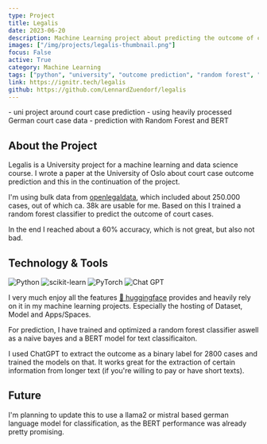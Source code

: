 ```yaml
---
type: Project
title: Legalis
date: 2023-06-20
description: Machine Learning project about predicting the outcome of court cases in Germany.
images: ["/img/projects/legalis-thumbnail.png"]
focus: False
active: True
category: Machine Learning
tags: ["python", "university", "outcome prediction", "random forest", "BERT"]
link: https://ignitr.tech/legalis
github: https://github.com/LennardZuendorf/legalis
---
```


<Callout>
    - uni project around court case prediction
    - using heavily processed German court case data
    - prediction with Random Forest and BERT
</Callout>

## About the Project

Legalis is a University project for a machine learning and data science course. I wrote a paper at the University of Oslo about court case outcome prediction and this in the continuation of the project.

I'm using bulk data from [openlegaldata](https:\openlegaldata.io), which included about 250.000 cases, out of which ca. 38k are usable for me. Based on this I trained a random forest classifier to predict the outcome of court cases.

In the end I reached about a 60% accuracy, which is not great, but also not bad.

## Technology & Tools

<ProjectTech>
  <img
    src="https://img.shields.io/badge/python-3776AB?style=for-the-badge&logo=python&logoColor=white"
    alt="Python"
    className="rounded-sm"
  />
  <img
    src="https://img.shields.io/badge/scikit--learn-%23F7931E.svg?style=for-the-badge&logo=scikit-learn&logoColor=white"
    alt="scikit-learn"
    className="rounded-sm"
  />
  <img
    src="https://custom-icon-badges.demolab.com/badge/transformers-6B7280?style=for-the-badge&logoColor=black&logo=transformers"
    alt="PyTorch"
    className="rounded-sm"
  />
  <img
    src="https://img.shields.io/badge/chatGPT-74aa9c?style=for-the-badge&logo=openai&logoColor=white"
    alt="Chat GPT"
    className="rounded-sm"
  />
</ProjectTech>

I very much enjoy all the features [🤗 huggingface](https://huggingface.co/) provides and heavily rely on it in my machine learning projects. Especially the hosting of Dataset, Model and Apps/Spaces.

For prediction, I have trained and optimized a random forest classifier aswell as a naive bayes and a BERT model for text classificaiton.

I used ChatGPT to extract the outcome as a binary label for 2800 cases and trained the models on that. It works great for the extraction of certain information from longer text (if you're willing to pay or have short texts).

## Future

I'm planning to update this to use a llama2 or mistral based german language model for classification, as the BERT performance was already pretty promising.
